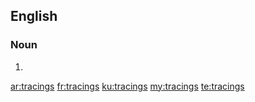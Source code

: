 ==English==

===Noun===
{{head|en|noun plural form}}

# {{plural of|tracing|lang=en}}

[[ar:tracings]]
[[fr:tracings]]
[[ku:tracings]]
[[my:tracings]]
[[te:tracings]]